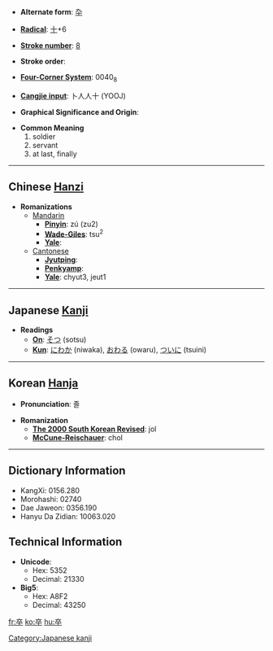* '''Alternate form''': [[卆]]

* '''[[Wiktionary:Chinese radical index| Radical]]''': [[Wiktionary:Chinese radical index 十|十]]+6

* '''[[Wiktionary:Chinese total strokes index|Stroke number]]''': [[Wiktionary:Chinese total strokes index 8|8]]

* '''Stroke order''': 

* '''[[Wiktionary:Chinese four corner index|Four-Corner System]]''': 0040<sub>8</sub>

* '''[[Wiktionary:Chinese Cangjie index|Cangjie input]]''': 卜人人十 (YOOJ)

* '''Graphical Significance and Origin''': 

* '''Common Meaning'''
*#soldier
*# servant
*# at last, finally


----

== Chinese [[Hanzi]] ==

* '''Romanizations'''
** [[Mandarin]]
*** '''[[Pinyin]]''': zú (zu2)
*** '''[[Wade-Giles]]''': tsu<sup>2</sup>
*** '''[[Yale]]''': 
**[[Cantonese]]
***'''[[Jyutping]]''':
***'''[[Penkyamp]]''': 
***'''[[Yale]]''': chyut3, jeut1


----

== Japanese [[Kanji]] ==

* '''Readings'''
** '''[[On]]''': [[そつ]] (sotsu)
** '''[[Kun]]''': [[にわか]] (niwaka), [[おわる]] (owaru), [[ついに]] (tsuini)


----

== Korean [[Hanja]] ==

* '''Pronunciation''': 졸

* '''Romanization'''
** '''[[The 2000 South Korean Revised Romanization|The 2000 South Korean Revised]]''': jol
** '''[[McCune-Reischauer]]''': chol

----

== Dictionary Information ==

* KangXi: 0156.280
* Morohashi: 02740
* Dae Jaweon: 0356.190
* Hanyu Da Zidian: 10063.020

== Technical Information ==

* '''Unicode''':
** Hex: 5352
** Decimal: 21330
* '''Big5''':
** Hex: A8F2
** Decimal: 43250

[[Category:Japanese kanji]]

[[fr:卒]]
[[ko:卒]]
[[hu:卒]]